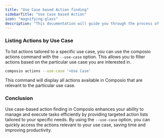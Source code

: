 ```yaml
---
title: "Use Case based Action finding"
sidebarTitle: "Use Case based Action"
icon: "magnifying-glass"
description: "This documentation will guide you through the process of use case-based action finding in Composio."
---
```



### Listing Actions by Use Case
To list actions tailored to a specific use case, you can use the composio actions command with the `--use-case` option. 
This allows you to filter actions based on the particular use case you are interested in.
<CodeGroup>
```bash bash
composio actions --use-case '<Use Case'
```
</CodeGroup>


This command will display all actions available in Composio that are relevant to the particular use case.

### Conclusion
Use case-based action finding in Composio enhances your ability to manage and execute tasks efficiently by providing targeted action lists tailored to your specific needs. By using the `--use-case` option, you can quickly access the actions relevant to your use case, saving time and improving productivity.